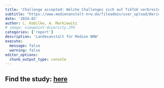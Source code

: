 ```yaml
---
title: 'Challenge accepted: Welche Challenges sich auf TikTok verbreiten und wie Kinder und Jugendliche sie wahrnehmen'
subtitle: "https://www.medienanstalt-nrw.de/fileadmin/user_upload/Bericht_TikTokChallenges_LFMNRW.pdf"
date: '2024-02'
author: L. Kobilke, A. Markiewitz
# image: viewpoint-diversity.JPG
categories: ['report']
description: 'Landesanstalt für Medien NRW'
execute: 
  message: false
  warning: false
editor_options: 
  chunk_output_type: console
---
```


## Find the study: [here](https://www.medienanstalt-nrw.de/fileadmin/user_upload/Bericht_TikTokChallenges_LFMNRW.pdf) ##


